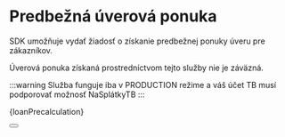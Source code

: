 
# Predbežná úverová ponuka

SDK umožňuje vydať žiadosť o získanie predbežnej ponuky úveru pre zákazníkov.

Úverová ponuka získaná prostredníctvom tejto služby nie je záväzná.

:::warning
Služba funguje iba v PRODUCTION režime a váš účet TB musí podporovať možnosť NaSplátkyTB
:::


<CodeBlock language="jsx">{loanPrecalculation}</CodeBlock>

<Button label="Prejsť na kompletnú API príručku" link="/docs/api/loan-precalculation"/>